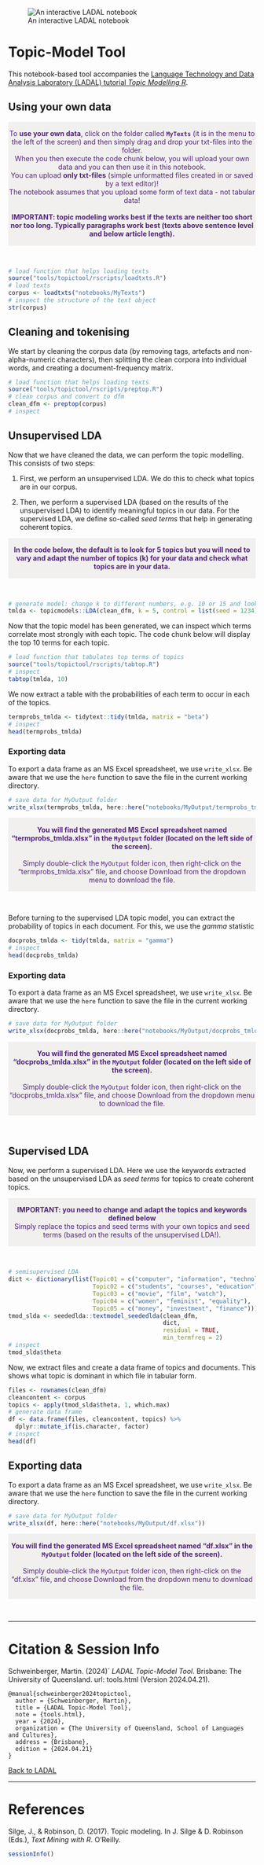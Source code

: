 
![An interactive LADAL notebook](/images/uq1.jpg)

# Topic-Model Tool

This notebook-based tool accompanies the [Language Technology and Data Analysis Laboratory (LADAL) tutorial *Topic Modelling R*](tutorials/topicmodels/topicmodels.html). 

## Using your own data

<div class="warning" style='padding:0.1em; background-color: rgba(215,209,204,.3); color:#51247a'>
<span>
<p style='margin-top:1em; text-align:center'>
To <b>use your own data</b>, click on the folder called <b>`MyTexts`</b> (it is in the menu to the left of the screen) and then simply drag and drop your txt-files into the folder. <br>When you then execute the code chunk below, you will upload your own data and you can then use it in this notebook.<br>You can upload <b>only txt-files</b> (simple unformatted files created in or saved by a text editor)! <br>The notebook assumes that you upload some form of text data - not tabular data!<br><br>
<b>IMPORTANT: topic modeling works best if the texts are neither too short nor too long. Typically  paragraphs work best (texts above sentence level and below article length).</b>
<br>
</p>
<p style='margin-left:1em;'>
</p></span>
</div>

<br>


```r
# load function that helps loading texts
source("tools/topictool/rscripts/loadtxts.R")
# load texts
corpus <- loadtxts("notebooks/MyTexts")
# inspect the structure of the text object
str(corpus)
```


## Cleaning and tokenising

We start by cleaning the corpus data (by removing tags, artefacts and non-alpha-numeric characters), then splitting the clean corpora into individual words, and creating a document-frequency matrix.

```r
# load function that helps loading texts
source("tools/topictool/rscripts/preptop.R")
# clean corpus and convert to dfm
clean_dfm <- preptop(corpus)
# inspect 

```


## Unsupervised LDA

Now that we have cleaned the data, we can perform the topic modelling. This consists of two steps:

1. First, we perform an unsupervised LDA. We do this to check what topics are in our corpus. 

2. Then, we perform a supervised LDA (based on the results of the unsupervised LDA) to identify meaningful topics in our data. For the supervised LDA, we define so-called *seed terms* that help in generating coherent topics.


<div class="warning" style='padding:0.1em; background-color: rgba(215,209,204,.3); color:#51247a'>
<span>
<p style='margin-top:1em; text-align:center'>
<b>In the code below, the default is to look for 5 topics but you will need to vary and adapt the number of topics (k) for your data and check what topics are in your data.</b>
<br>
</p></span>
</div>

<br>




```r
# generate model: change k to different numbers, e.g. 10 or 15 and look for consistencies in the keywords for the topics below.
tmlda <- topicmodels::LDA(clean_dfm, k = 5, control = list(seed = 1234))
```

Now that the topic model has been generated, we can inspect which terms correlate most strongly with each topic. The code chunk below will display the top 10 terms for each topic.

```r
# load function that tabulates top terms of topics
source("tools/topictool/rscripts/tabtop.R")
# inspect
tabtop(tmlda, 10)
```

We now extract a table with the probabilities of each term to occur in each of the topics.

```r
termprobs_tmlda <- tidytext::tidy(tmlda, matrix = "beta")
# inspect
head(termprobs_tmlda)
```

### Exporting data

To export a data frame as an MS Excel spreadsheet, we use `write_xlsx`. Be aware that we use the `here` function to  save the file in the current working directory.

```r
# save data for MyOutput folder
write_xlsx(termprobs_tmlda, here::here("notebooks/MyOutput/termprobs_tmlda.xlsx"))
```

<div class="warning" style='padding:0.1em; background-color: rgba(215,209,204,.3); color:#51247a'>
<span>
<p style='margin-top:1em; text-align:center'>
<b>You will find the generated MS Excel spreadsheet named "termprobs_tmlda.xlsx" in the `MyOutput` folder (located on the left side of the screen).</b> <br><br>Simply double-click the `MyOutput` folder icon, then right-click on the "termprobs_tmlda.xlsx" file, and choose Download from the dropdown menu to download the file. <br>
</p>
<p style='margin-left:1em;'>
</p></span>
</div>

<br>

Before turning to the supervised LDA topic model, you can extract the probability of topics in each document. For this, we use the *gamma* statistic

```r
docprobs_tmlda <- tidy(tmlda, matrix = "gamma")
# inspect
head(docprobs_tmlda)
```

### Exporting data

To export a data frame as an MS Excel spreadsheet, we use `write_xlsx`. Be aware that we use the `here` function to  save the file in the current working directory.

```r
# save data for MyOutput folder
write_xlsx(docprobs_tmlda, here::here("notebooks/MyOutput/docprobs_tmlda.xlsx"))
```

<div class="warning" style='padding:0.1em; background-color: rgba(215,209,204,.3); color:#51247a'>
<span>
<p style='margin-top:1em; text-align:center'>
<b>You will find the generated MS Excel spreadsheet named "docprobs_tmlda.xlsx" in the `MyOutput` folder (located on the left side of the screen).</b> <br><br>Simply double-click the `MyOutput` folder icon, then right-click on the "docprobs_tmlda.xlsx" file, and choose Download from the dropdown menu to download the file. <br>
</p>
<p style='margin-left:1em;'>
</p></span>
</div>

<br>

## Supervised LDA

Now, we perform a supervised LDA. Here we use the keywords extracted based on the unsupervised LDA as *seed terms* for topics to create coherent topics.

<div class="warning" style='padding:0.1em; background-color: rgba(215,209,204,.3); color:#51247a'>
<span>
<p style='margin-top:1em; text-align:center'>
<b>IMPORTANT: you need to change and adapt the topics and keywords defined below </b> <br>Simply replace the topics and seed terms with your own topics and seed terms (based on the results of the unsupervised LDA!). 
<br>
</p>
</span>
</div>

<br>


```r
# semisupervised LDA
dict <- dictionary(list(Topic01 = c("computer", "information", "technology"),
                        Topic02 = c("students", "courses", "education"),
                        Topic03 = c("movie", "film", "watch"),
                        Topic04 = c("women", "feminist", "equality"),
                        Topic05 = c("money", "investment", "finance")))
tmod_slda <- seededlda::textmodel_seededlda(clean_dfm, 
                                            dict, 
                                            residual = TRUE, 
                                            min_termfreq = 2)
# inspect
tmod_slda$theta
```

Now, we extract files and create a data frame of topics and documents. This shows what topic is dominant in which file in tabular form.  

```r
files <- rownames(clean_dfm)
cleancontent <- corpus
topics <- apply(tmod_slda$theta, 1, which.max)
# generate data frame
df <- data.frame(files, cleancontent, topics) %>%
  dplyr::mutate_if(is.character, factor)
# inspect
head(df)
```


## Exporting data

To export a data frame as an MS Excel spreadsheet, we use `write_xlsx`. Be aware that we use the `here` function to  save the file in the current working directory.

```r
# save data for MyOutput folder
write_xlsx(df, here::here("notebooks/MyOutput/df.xlsx"))
```

<div class="warning" style='padding:0.1em; background-color: rgba(215,209,204,.3); color:#51247a'>
<span>
<p style='margin-top:1em; text-align:center'>
<b>You will find the generated MS Excel spreadsheet named "df.xlsx" in the `MyOutput` folder (located on the left side of the screen).</b> <br><br>Simply double-click the `MyOutput` folder icon, then right-click on the "df.xlsx" file, and choose Download from the dropdown menu to download the file. <br>
</p>
<p style='margin-left:1em;'>
</p></span>
</div>

<br>


***

# Citation & Session Info

Schweinberger, Martin. (2024)` *LADAL Topic-Model Tool*. Brisbane: The University of Queensland. url: tools.html (Version 2024.04.21).

```
@manual{schweinberger2024topictool,
  author = {Schweinberger, Martin},
  title = {LADAL Topic-Model Tool},
  note = {tools.html},
  year = {2024},
  organization = {The University of Queensland, School of Languages and Cultures},
  address = {Brisbane},
  edition = {2024.04.21}
}
```

[Back to LADAL](tutorials/topicmodels/topicmodels.html)

***

# References

Silge, J., & Robinson, D. (2017). Topic modeling. In J. Silge & D. Robinson (Eds.), *Text Mining with R*. O'Reilly.

```r
sessionInfo()
```
